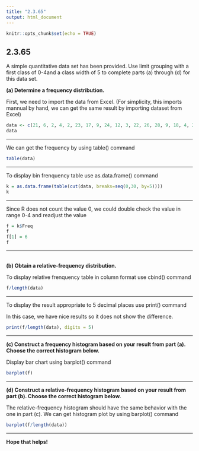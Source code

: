 ```yaml
---
title: "2.3.65"
output: html_document
---
```


```r
knitr::opts_chunk$set(echo = TRUE)
```

## 2.3.65

A simple quantitative data set has been provided. Use limit grouping with a first class of 0-4and a class width of 5 to complete parts (a) through (d) for this data set.
<br/>

**(a) Determine a frequency distribution.**

First, we need to import the data from Excel.
(For simplicity, this imports mannual by hand, we can get the same result by importing dataset from Excel)
```r
data <- c(21, 6, 2, 4, 2, 23, 17, 9, 24, 12, 3, 22, 26, 28, 9, 18, 4, 27, 0, 26)
data
```
<hr />
We can get the frequency by using table() command
```r
table(data)
```
<hr />
To display bin frenquency table use as.data.frame() command
```r
k = as.data.frame(table(cut(data, breaks=seq(0,30, by=5))))
k
```
<hr />
Since R does not count the value 0, we could double check the value in range 0-4 and readjust the value 
```r
f = k$Freq
f
f[1] = 6
f
```
<hr />
<br/>
**(b) Obtain a relative-frequency distribution.**

To display relative frenquency table in column format use cbind() command
```r
f/length(data)
```
<hr />
To display the result appropriate to 5 decimal places use print() command

In this case, we have nice results so it does not show the difference.
```r
print(f/length(data), digits = 5)
```

<hr />
**(c) Construct a frequency histogram based on your result from part (a). Choose the correct histogram below.**

Display bar chart using barplot() command
```r
barplot(f)
```
<hr/>
**(d) Construct a relative-frequency histogram based on your result from part (b). Choose the correct histogram below.**

The relative-frequency histogram should have the same behavior with the one in part (c). We can get histogram plot by using barplot() command
```r
barplot(f/length(data))
```
<hr />
**Hope that helps!**